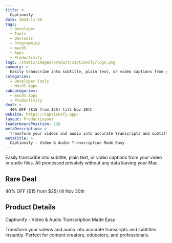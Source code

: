 ```yaml
---
title: >
  Captionify
date: 2024-11-26
tags:
  - Developer
  - Tools
  - DevTools
  - Programming
  - macOS
  - Apps
  - Productivity
logo: /static/images/product/captionify/logo.png
summary: >
  Easily transcribe into subtitle, plain text, or video captions from your video or audio files. All processed privately without any data leaving your Mac.
categories:
  - Developer Tools
  - MacOS Apps
subcategories:
  - macOS Apps
  - Productivity
deal: >
  40% OFF ($15 from $25) till Nov 30th
website: https://captionify.app/
layout: ProductLayout
leaderboardPosition: 126
metaDescription: >
  Transform your videos and audio into accurate transcripts and subtitles instantly. Perfect for content creators, educators, and professionals.
metaTitle: >
  Captionify - Video & Audio Transcription Made Easy
---
```

Easily transcribe into subtitle, plain text, or video captions from your video or audio files. All processed privately without any data leaving your Mac.

## Rare Deal

40% OFF ($15 from $25) till Nov 30th

## Product Details

Captionify - Video & Audio Transcription Made Easy

Transform your videos and audio into accurate transcripts and subtitles instantly. Perfect for content creators, educators, and professionals.
